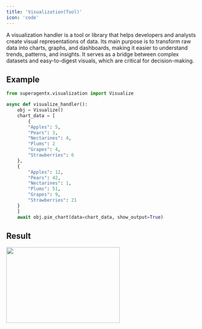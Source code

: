 ```yaml
---
title: 'Visualization(Tool)'
icon: 'code'
---
```


A visualization handler is a tool or library that helps developers and analysts create visual representations of data.
Its main purpose is to transform raw data into charts, graphs, and dashboards, making it easier to understand trends,
patterns, and insights. It serves as a bridge between complex datasets and easy-to-digest visuals, which are critical
for decision-making.

## Example
```python visualization.py
from superagentx.visualization import Visualize

async def visualize_handler():
    obj = Visualize()
    chart_data = [
        {
        "Apples": 5,
        "Pears": 3,
        "Nectarines": 4,
        "Plums": 2
        "Grapes": 4,
        "Strawberries": 6
    },
    {
        "Apples": 12,
        "Pears": 42,
        "Nectarines": 1,
        "Plums": 51,
        "Grapes": 9,
        "Strawberries": 21
    }
    ]
    await obj.pie_chart(data=chart_data, show_output=True)
```

## Result

<img src="/images/handler/pie_chart.png" width="300" height="200"/>
